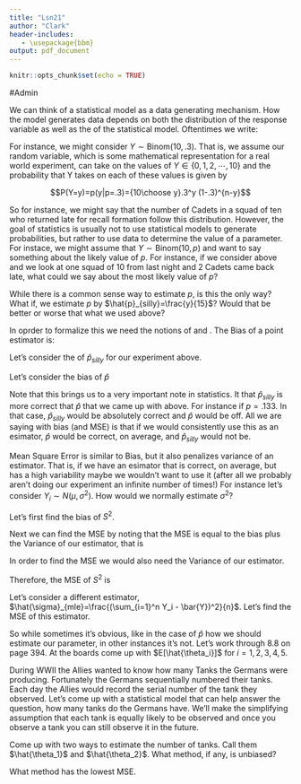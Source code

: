 ```yaml
---
title: "Lsn21"
author: "Clark"
header-includes:
   - \usepackage{bbm}
output: pdf_document
---
```


```r
knitr::opts_chunk$set(echo = TRUE)
```

#Admin

We can think of a statistical model as a data generating mechanism.  How the model generates data depends on both the distribution of the response variable as well as the \textit{parameters} of the statistical model.  Oftentimes we write:

\vspace{1.in}

For instance, we might consider $Y \sim \mbox{Binom} (10,.3)$.  That is, we assume our random variable, which is some mathematical representation for a real world experiment, can take on the values of $Y \in \{0,1,2,\cdots,10\}$ and the probability that Y takes on each of these values is given by

$$P(Y=y)=p(y|p=.3)={10\choose y}.3^y (1-.3)^{n-y}$$

So for instance, we might say that the number of Cadets in a squad of ten who returned late for recall formation follow this distribution.  However, the goal of statistics is usually not to use statistical models to generate probabilities, but rather to use data to determine the value of a parameter.  For instace, we might assume that $Y \sim \mbox{Binom} (10,p)$ and want to say something about the likely value of $p$.  For instance, if we consider above and we look at one squad of 10 from last night and 2 Cadets came back late, what could we say about the most likely value of $p$?

\vspace{.3in}

While there is a common sense way to estimate $p$, is this the only way?  What if, we estimate $p$ by $\hat{p}_{silly}=\frac{y}{15}$?  Would that be better or worse that what we used above?

\vspace{.3in}

In oprder to formalize this we need the notions of \textit{bias} and \textit{mean square error}.  The Bias of a point estimator is:

\vspace{.3in}

Let's consider the \textit{bias} of $\hat{p}_{silly}$ for our experiment above.

\vspace{.3in}

Let's consider the bias of $\hat{p}$

Note that this brings us to a very important note in statistics.  It \textit{could be} that $\hat{p}_{silly}$ is more correct that $\hat{p}$ that we came up with above.  For instance if $p=.133$.  In that case, $\hat{p}_{silly}$ would be absolutely correct and $\hat{p}$ would be off.  All we are saying with bias (and MSE) is that if we would consistently use this as an esimator, $\hat{p}$ would be correct, on average, and $\hat{p}_{silly}$ would not be.

Mean Square Error is similar to Bias, but it also penalizes variance of an estimator.  That is, if we have an esimator that is correct, on average, but has a high variability maybe we wouldn't want to use it (after all we probably aren't doing our experiment an infinite number of times!)  For instance let's consider $Y_i\sim N(\mu,\sigma^2)$.  How would we normally estimate $\sigma^2$?

Let's first find the bias of $S^2$.

\vspace{2.in}

Next we can find the MSE by noting that the MSE is equal to the bias plus the Variance of our estimator, that is

\vspace{2.in}

In order to find the MSE we would also need the Variance of our estimator.


\vspace{3.in}

Therefore, the MSE of $S^2$ is

\vspace{2.in}

Let's consider a different estimator, $\hat{\sigma}_{mle}=\frac{(\sum_{i=1}^n Y_i - \bar{Y})^2}{n}$.  Let's find the MSE of this estimator.

\vspace{3.in}

So while sometimes it's obvious, like in the case of $\hat{p}$ how we should estimate our parameter, in other instances it's not.  Let's work through 8.8 on page 394.  At the boards come up with $E[\hat{\theta_i}]$ for $i=1,2,3,4,5$.  

\vspace{3.in}

During WWII the Allies wanted to know how many Tanks the Germans were producing.  Fortunately the Germans sequentially numbered their tanks.  Each day the Allies would record the serial number of the tank they observed.  Let's come up with a statistical model that can help answer the question, how many tanks do the Germans have.  We'll make the simplifying assumption that each tank is equally likely to be observed and once you observe a tank you can still observe it in the future.

\vspace{3.in}

Come up with two ways to estimate the number of tanks.  Call them $\hat{\theta_1}$ and $\hat{\theta_2}$.  What method, if any, is unbiased?

\vspace{3.in}

What method has the lowest MSE.